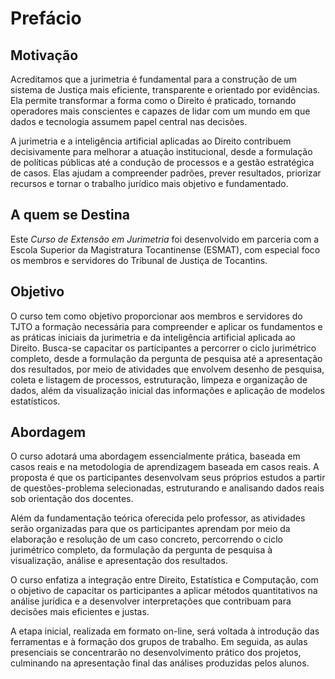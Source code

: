 # Prefácio

## **Motivação**

Acreditamos que a jurimetria é fundamental para a construção de um sistema de Justiça mais eficiente, transparente e orientado por evidências. Ela permite transformar a forma como o Direito é praticado, tornando operadores mais conscientes e capazes de lidar com um mundo em que dados e tecnologia assumem papel central nas decisões.

A jurimetria e a inteligência artificial aplicadas ao Direito contribuem decisivamente para melhorar a atuação institucional, desde a formulação de políticas públicas até a condução de processos e a gestão estratégica de casos. Elas ajudam a compreender padrões, prever resultados, priorizar recursos e tornar o trabalho jurídico mais objetivo e fundamentado.


## **A quem se Destina**

Este  *Curso de Extensão em Jurimetria* foi desenvolvido em parceria com a Escola Superior da Magistratura Tocantinense (ESMAT), com especial foco os membros e servidores do Tribunal de Justiça de Tocantins.  


## **Objetivo**

O curso tem como objetivo proporcionar aos membros e servidores do TJTO a formação necessária para compreender e aplicar os fundamentos e as práticas iniciais da jurimetria e da inteligência artificial aplicada ao Direito. Busca-se capacitar os participantes a percorrer o ciclo jurimétrico completo, desde a formulação da pergunta de pesquisa até a apresentação dos resultados, por meio de atividades que envolvem desenho de pesquisa, coleta e listagem de processos, estruturação, limpeza e organização de dados, além da visualização inicial das informações e aplicação de modelos estatísticos.

 

## **Abordagem**

O curso adotará uma abordagem essencialmente prática, baseada em casos reais e na metodologia de aprendizagem baseada em casos reais. A proposta é que os participantes desenvolvam seus próprios estudos a partir de questões-problema selecionadas, estruturando e analisando dados reais sob orientação dos docentes.

Além da fundamentação teórica oferecida pelo professor, as atividades serão organizadas para que os participantes aprendam por meio da elaboração e resolução de um caso concreto, percorrendo o ciclo jurimétrico completo, da formulação da pergunta de pesquisa à visualização, análise e apresentação dos resultados.

O curso enfatiza a integração entre Direito, Estatística e Computação, com o objetivo de capacitar os participantes a aplicar métodos quantitativos na análise jurídica e a desenvolver interpretações que contribuam para decisões mais eficientes e justas.

A etapa inicial, realizada em formato on-line, será voltada à introdução das ferramentas e à formação dos grupos de trabalho. Em seguida, as aulas presenciais se concentrarão no desenvolvimento prático dos projetos, culminando na apresentação final das análises produzidas pelos alunos.
